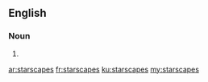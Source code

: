 ==English==

===Noun===
{{head|en|plural}}

# {{plural of|starscape|lang=en|nocat=1}}

[[ar:starscapes]]
[[fr:starscapes]]
[[ku:starscapes]]
[[my:starscapes]]